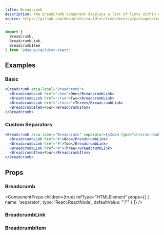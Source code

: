 ```yaml
---
title: Breadcrumb
description: The Breadcrumb component displays a list of links within a hierarchy and allows navigation back through them.
source: https://github.com/dequelabs/cauldron/tree/develop/packages/react/src/components/Breadcrumb/Breadcrumb.tsx
---
```



```js
import {
  Breadcrumb,
  BreadcrumbLink,
  BreadcrumbItem
} from '@deque/cauldron-react'
```

## Examples

### Basic

```jsx example
<Breadcrumb aria-label="Breadcrumb">
  <BreadcrumbLink href="/one">One</BreadcrumbLink>
  <BreadcrumbLink href="/two">Two</BreadcrumbLink>
  <BreadcrumbLink href="/three">Three</BreadcrumbLink>
  <BreadcrumbItem>Four</BreadcrumbItem>
</Breadcrumb>
```

### Custom Separators

```jsx example
<Breadcrumb aria-label="Breadcrumb" separator={<Icon type="chevron-double-right" />}>
  <BreadcrumbLink href="#">One</BreadcrumbLink>
  <BreadcrumbLink href="#">Two</BreadcrumbLink>
  <BreadcrumbLink href="#">Three</BreadcrumbLink>
  <BreadcrumbItem>Four</BreadcrumbItem>
</Breadcrumb>
```

## Props

### Breadcrumb

<ComponentProps
  children={true}
  refType="HTMLElement"
  props={[
    {
      name: 'separator',
      type: 'React.ReactNode',
      defaultValue: "'/'"
    }
  ]}
/>

### BreadcrumbLink

<ComponentProps
  children={true}
  refType="HTMLLinkElement"
/>

### BreadcrumbItem

<ComponentProps
  children={true}
  refType="HTMLSpanElement"
/>